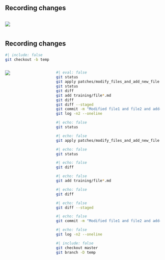 
## Recording changes {auto-animate="true"}

::::: columns

:::: {.column width="100%"}
![](figures/git_workflow1.svg){fig-align="center"}
::::

:::: {.column width="0%"}

::::
:::::


## Recording changes {auto-animate="true"}

```bash
#| include: false
git checkout -b temp
```

::::: columns
:::: {.column width="30%"}
![](figures/git_workflow1.svg){fig-align="center"}
::::

:::: {.column width="70%"}
```bash
#| eval: false
git status
git apply patches/modify_files_and_add_new_file.md
git status
git diff
git add training/file*.md
git diff
git diff --staged
git commit -m "Modified file1 and file2 and added file3.md"
git log -n2 --oneline
```

::: {.fragment .current-only data-code-focus="1"}
```bash
#| echo: false
git status
```
:::

::: {.fragment .current-only data-code-focus="2"}
```bash
#| echo: false
git apply patches/modify_files_and_add_new_file.md
```
:::

::: {.fragment .current-only data-code-focus="3"}
```bash
#| echo: false
git status
```
:::

::: {.fragment .current-only data-code-focus="4"}
```bash
#| echo: false
git diff
```
:::

::: {.fragment .current-only data-code-focus="5"}
```bash
#| echo: false
git add training/file*.md
```
:::

::: {.fragment .current-only data-code-focus="6"}
```bash
#| echo: false
git diff
```
:::

::: {.fragment .current-only data-code-focus="7"}
```bash
#| echo: false
git diff --staged
```
:::

::: {.fragment .current-only data-code-focus="8"}
```bash
#| echo: false
git commit -m "Modified file1 and file2 and added file3.md"
```
:::

::: {.fragment .current-only data-code-focus="9"}
```bash
#| echo: false
git log -n2 --oneline
```
:::


```bash
#| include: false
git checkout master
git branch -D temp
```

::::
:::::
